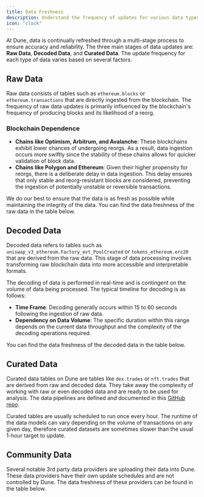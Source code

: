 ```yaml
---
title: Data Freshness
description: Understand the frequency of updates for various data types on Dune.
icon: "clock"
---
```



At Dune, data is continually refreshed through a multi-stage process to ensure accuracy and reliability. The three main stages of data updates are: **Raw Data**, **Decoded Data**, and **Curated Data**. The update frequency for each type of data varies based on several factors.

## Raw Data

Raw data consists of tables such as `ethereum.blocks` or `ethereum.transactions` that are directly ingested from the blockchain. The frequency of raw data updates is primarily influenced by the blockchain's frequency of producing blocks and its likelihood of a reorg. 

### Blockchain Dependence

- **Chains like Optimism, Arbitrum, and Avalanche**: These blockchains exhibit lower chances of undergoing reorgs. As a result, data ingestion occurs more swiftly since the stability of these chains allows for quicker validation of block data.
- **Chains like Polygon and Ethereum**: Given their higher propensity for reorgs, there is a deliberate delay in data ingestion. This delay ensures that only stable and reorg-resistant blocks are considered, preventing the ingestion of potentially unstable or reversible transactions.

We do our best to ensure that the data is as fresh as possible while maintaining the integrity of the data. You can find the data freshness of the raw data in the table below.

<DuneEmbed qID="3674011" vID="6192854" height="800px" />

## Decoded Data

Decoded data refers to tables such as `uniswap_v3_ethereum.Factory_evt_PoolCreated` or `tokens_ethereum.erc20` that are derived from the raw data. This stage of data processing involves transforming raw blockchain data into more accessible and interpretable formats.

The decoding of data is performed in real-time and is contingent on the volume of data being processed. The typical timeline for decoding is as follows:

- **Time Frame**: Decoding generally occurs within 15 to 60 seconds following the ingestion of raw data.
- **Dependency on Data Volume**: The specific duration within this range depends on the current data throughput and the complexity of the decoding operations required.

You can find the data freshness of the decoded data in the table below.

<DuneEmbed qID="3674011" vID="6191881" height="800px" />

## Curated Data
Curated data tables on Dune are tables like `dex.trades` or `nft.trades` that are derived from raw and decoded data. They take away the complexity of working with raw or even decoded data and are ready to be used for analysis.
The data pipelines are defined and documented in this [GitHub repo](https://github.com/duneanalytics/spellbook).

Curated tables are usually scheduled to run once every hour. The runtime of the data models can vary depending on the volume of transactions on any given day, therefore curated datasets are sometimes slower than the usual 1-hour target to update.

<DuneEmbed qID="3675008" vID="6180554" height="400px" />



## Community Data

Several notable 3rd party data providers are uploading their data into Dune. These data providers have their own update schedules and are not controlled by Dune. The data freshness of these providers can be found in the table below.

<DuneEmbed qID="3675124" vID="6180730" height="400px" />
